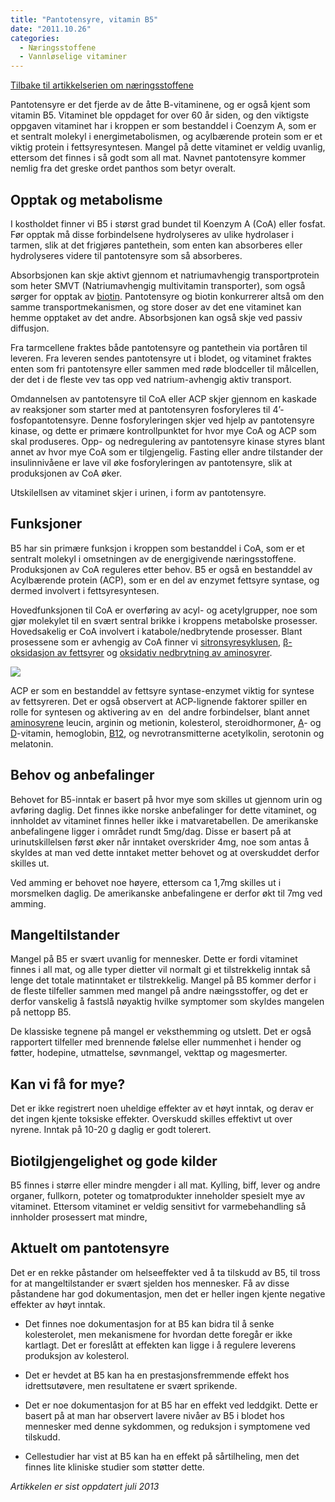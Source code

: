 ```yaml
---
title: "Pantotensyre, vitamin B5"
date: "2011.10.26"
categories: 
  - Næringsstoffene
  - Vannløselige vitaminer
---
```


[Tilbake til artikkelserien om næringsstoffene](../../naeringsstoffer.html)

Pantotensyre er det fjerde av de åtte B-vitaminene, og er også kjent som vitamin B5. Vitaminet ble oppdaget for over 60 år siden, og den viktigste oppgaven vitaminet har i kroppen er som bestanddel i Coenzym A, som er et sentralt molekyl i energimetabolismen, og acylbærende protein som er et viktig protein i fettsyresyntesen. Mangel på dette vitaminet er veldig uvanlig, ettersom det finnes i så godt som all mat. Navnet pantotensyre kommer nemlig fra det greske ordet panthos som betyr overalt.

## Opptak og metabolisme

I kostholdet finner vi B5 i størst grad bundet til Koenzym A (CoA) eller fosfat. Før opptak må disse forbindelsene hydrolyseres av ulike hydrolaser i tarmen, slik at det frigjøres pantethein, som enten kan absorberes eller hydrolyseres videre til pantotensyre som så absorberes.

Absorbsjonen kan skje aktivt gjennom et natriumavhengig transportprotein som heter SMVT (Natriumavhengig multivitamin transporter), som også sørger for opptak av [biotin](http://www.friskogfunksjonell.no/biotin/ "Biotin, vitamin B7"). Pantotensyre og biotin konkurrerer altså om den samme transportmekanismen, og store doser av det ene vitaminet kan hemme opptaket av det andre. Absorbsjonen kan også skje ved passiv diffusjon.

Fra tarmcellene fraktes både pantotensyre og pantethein via portåren til leveren. Fra leveren sendes pantotensyre ut i blodet, og vitaminet fraktes enten som fri pantotensyre eller sammen med røde blodceller til målcellen, der det i de fleste vev tas opp ved natrium-avhengig aktiv transport.

Omdannelsen av pantotensyre til CoA eller ACP skjer gjennom en kaskade av reaksjoner som starter med at pantotensyren fosforyleres til 4'-fosfopantotensyre. Denne fosforyleringen skjer ved hjelp av pantotensyre kinase, og dette er primære kontrollpunktet for hvor mye CoA og ACP som skal produseres. Opp- og nedregulering av pantotensyre kinase styres blant annet av hvor mye CoA som er tilgjengelig. Fasting eller andre tilstander der insulinnivåene er lave vil øke fosforyleringen av pantotensyre, slik at produksjonen av CoA øker.

Utskilellsen av vitaminet skjer i urinen, i form av pantotensyre.

## Funksjoner

B5 har sin primære funksjon i kroppen som bestanddel i CoA, som er et sentralt molekyl i omsetningen av de energigivende næringsstoffene. Produksjonen av CoA reguleres etter behov. B5 er også en bestanddel av Acylbærende protein (ACP), som er en del av enzymet fettsyre syntase, og dermed involvert i fettsyresyntesen.

Hovedfunksjonen til CoA er overføring av acyl- og acetylgrupper, noe som gjør molekylet til en svært sentral brikke i kroppens metabolske prosesser. Hovedsakelig er CoA involvert i katabole/nedbrytende prosesser. Blant prosessene som er avhengig av CoA finner vi [sitronsyresyklusen](http://www.friskogfunksjonell.no/sitronsyresyklusen/ "Sitronsyresyklusen"), [β-oksidasjon av fettsyrer](http://www.friskogfunksjonell.no/fettmetabolismen/ "Fettmetabolismen") og [oksidativ nedbrytning av aminosyrer](http://www.friskogfunksjonell.no/proteinmetabolismen/ "Proteinmetabolismen").

![](images/clipboard-3853095687.png)

ACP er som en bestanddel av fettsyre syntase-enzymet viktig for syntese av fettsyreren. Det er også observert at ACP-lignende faktorer spiller en rolle for syntesen og aktivering av en  del andre forbindelser, blant annet [aminosyrene](http://www.friskogfunksjonell.no/protein/) leucin, arginin og metionin, kolesterol, steroidhormoner, [A](http://www.friskogfunksjonell.no/a-vitamin/)- og [D](http://www.friskogfunksjonell.no/d-vitamin/)-vitamin, hemoglobin, [B12](http://www.friskogfunksjonell.no/b12), og nevrotransmitterne acetylkolin, serotonin og melatonin.

## Behov og anbefalinger

Behovet for B5-inntak er basert på hvor mye som skilles ut gjennom urin og avføring daglig. Det finnes ikke norske anbefalinger for dette vitaminet, og innholdet av vitaminet finnes heller ikke i matvaretabellen. De amerikanske anbefalingene ligger i området rundt 5mg/dag. Disse er basert på at urinutskillelsen først øker når inntaket overskrider 4mg, noe som antas å skyldes at man ved dette inntaket metter behovet og at overskuddet derfor skilles ut.

Ved amming er behovet noe høyere, ettersom ca 1,7mg skilles ut i morsmelken daglig. De amerikanske anbefalingene er derfor økt til 7mg ved amming.

## Mangeltilstander

Mangel på B5 er svært uvanlig for mennesker. Dette er fordi vitaminet finnes i all mat, og alle typer dietter vil normalt gi et tilstrekkelig inntak så lenge det totale matinntaket er tilstrekkelig. Mangel på B5 kommer derfor i de fleste tilfeller sammen med mangel på andre næingsstoffer, og det er derfor vanskelig å fastslå nøyaktig hvilke symptomer som skyldes mangelen på nettopp B5.

De klassiske tegnene på mangel er veksthemming og utslett. Det er også rapportert tilfeller med brennende følelse eller nummenhet i hender og føtter, hodepine, utmattelse, søvnmangel, vekttap og magesmerter.

## Kan vi få for mye?

Det er ikke registrert noen uheldige effekter av et høyt inntak, og derav er det ingen kjente toksiske effekter. Overskudd skilles effektivt ut over nyrene. Inntak på 10-20 g daglig er godt tolerert.

## Biotilgjengelighet og gode kilder

B5 finnes i større eller mindre mengder i all mat. Kylling, biff, lever og andre organer, fullkorn, poteter og tomatprodukter inneholder spesielt mye av vitaminet. Ettersom vitaminet er veldig sensitivt for varmebehandling så innholder prosessert mat mindre,

## Aktuelt om pantotensyre

Det er en rekke påstander om helseeffekter ved å ta tilskudd av B5, til tross for at mangeltilstander er svært sjelden hos mennesker. Få av disse påstandene har god dokumentasjon, men det er heller ingen kjente negative effekter av høyt inntak.

-   Det finnes noe dokumentasjon for at B5 kan bidra til å senke kolesterolet, men mekanismene for hvordan dette foregår er ikke kartlagt. Det er foreslått at effekten kan ligge i å regulere leverens produksjon av kolesterol.

-   Det er hevdet at B5 kan ha en prestasjonsfremmende effekt hos idrettsutøvere, men resultatene er svært sprikende.

-   Det er noe dokumentasjon for at B5 har en effekt ved leddgikt. Dette er basert på at man har observert lavere nivåer av B5 i blodet hos mennesker med denne sykdommen, og reduksjon i symptomene ved tilskudd.

-   Cellestudier har vist at B5 kan ha en effekt på sårtilheling, men det finnes lite kliniske studier som støtter dette.

*Artikkelen er sist oppdatert juli 2013*
